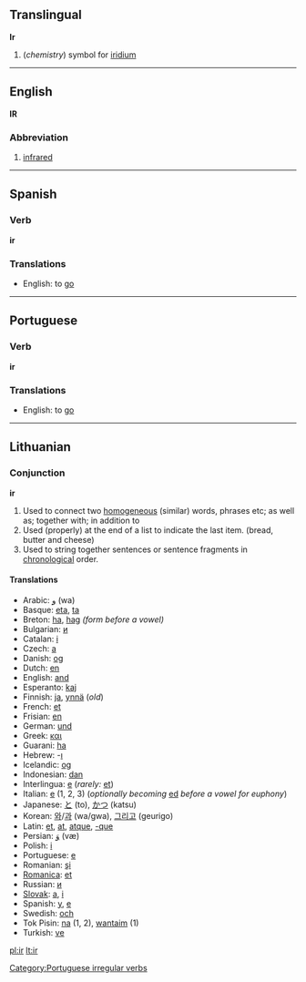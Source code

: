 ==Translingual==

'''Ir'''

#(''chemistry'') symbol for [[iridium]]

----
==English==
'''IR'''

===Abbreviation===
#[[infrared]]

----
==Spanish==
=== Verb ===
'''ir'''

===Translations===
*English: to [[go]]

----
==Portuguese==
=== Verb ===
'''ir'''

===Translations===
*English: to [[go]]

----
==Lithuanian==

===Conjunction===
'''ir'''

# Used to connect two [[homogeneous]] (similar) words, phrases etc; as well as; together with; in addition to
# Used (properly) at the end of a list to indicate the last item. (bread, butter and cheese)
# Used to string together sentences or sentence fragments in [[chronological]] order.

====Translations====
*Arabic: [[و]] (wa)
*Basque: [[eta]], [[ta]]
*Breton: [[ha]], [[hag]] ''(form before a vowel)''
*Bulgarian: [[и]]
*Catalan: [[i]]
*Czech: [[a]]
*Danish: [[og]]
*Dutch: [[en]]
*English: [[and]]
*Esperanto: [[kaj]]
*Finnish: [[ja]], [[ynnä]] (''old'')
*French: [[et]]
*Frisian: [[en]]
*German: [[und]]
*Greek: [[και]]
*Guarani: [[ha]]
*Hebrew: -[[ו]]
*Icelandic: [[og]]
*Indonesian: [[dan]]
*Interlingua: [[e]] (''rarely:'' [[et]])
*Italian: [[e]] (1, 2, 3) (''optionally becoming'' [[ed]] ''before a vowel for euphony'')
*Japanese: [[と]] (to), [[かつ]] (katsu)
*Korean: [[와]]/[[과]] (wa/gwa), [[그리고]] (geurigo)
*Latin: [[et]], [[at]], [[atque]], [[-que]]
*Persian: [[وَ]] (væ)
*Polish: [[i]]
*Portuguese: [[e]]
*Romanian: [[şi]]
*[[Romanica]]: [[et]]
*Russian: [[и]]
*[[Slovak]]: [[a]], [[i]]
*Spanish: [[y]], [[e]]
*Swedish: [[och]]
*Tok Pisin: [[na]] (1, 2), [[wantaim]] (1)
*Turkish: [[ve]]

[[Category:Portuguese irregular verbs]]
[[pl:ir]]
[[lt:ir]]